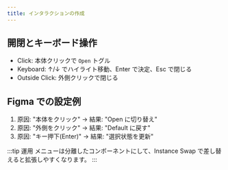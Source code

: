 ```yaml
---
title: インタラクションの作成
---
```


## 開閉とキーボード操作

- Click: 本体クリックで `Open` トグル
- Keyboard: ↑/↓ でハイライト移動、Enter で決定、Esc で閉じる
- Outside Click: 外側クリックで閉じる

## Figma での設定例

1. 原因: "本体をクリック" → 結果: "Open に切り替え"
2. 原因: "外側をクリック" → 結果: "Default に戻す"
3. 原因: "キー押下(Enter)" → 結果: "選択状態を更新"

<DocumentImage src="/img/ui/menu-variant-property.png" alt="プロパティ設定" />

:::tip 運用
メニューは分離したコンポーネントにして、Instance Swap で差し替えると拡張しやすくなります。
:::
